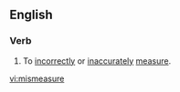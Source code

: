 ==English==

===Verb===
{{en-verb|mismeasures|mismeasuring|mismeasured|mismeasured}}

# To [[incorrectly]] or [[inaccurately]] [[measure]].

[[vi:mismeasure]]